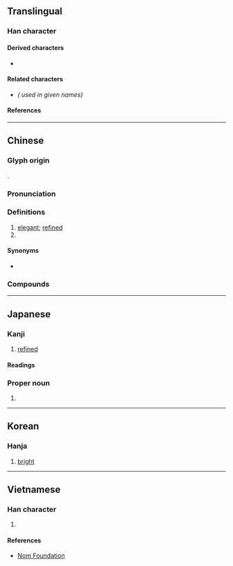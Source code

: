 {{also|斌}}
{{character info/new}}
==Translingual==

===Han character===
{{Han char|rn=59|rad=彡|as=08|sn=11|four=42922|canj=DDHH|ids=⿰林彡}}

====Derived characters====
* {{l|mul|[[𬈥]], [[𪹡]], [[𧈇]], [[霦]], [[𪬟]]}}

====Related characters====
* {{l|mul|斌}} ''({{w|Variant Chinese character|Variant form}} used in given names)''

====References====
{{Han ref|kx=0363.240|dkj=09996|dj=0683.040|hdz=20854.150|uh=5F6C}}

----

==Chinese==
{{zh-forms|alt=斌}}

===Glyph origin===
{{Han etym}}
{{Han compound|焚|彡|c1=p|c2=s|t2=|abb1=y|ls=psc}}.

===Pronunciation===
{{zh-pron
|m=bīn
|c=ban1
|mn=pin
|mc=y
|oc=y
|cat=a,pn
}}

===Definitions===
{{zh-hanzi}}

# [[elegant]]; [[refined]]
# {{surname|zh}}

====Synonyms====
* {{sense|elegant}}
{{zh-syn-saurus|高雅}}

===Compounds===
{{zh-der|大彬壺|彬彬|彬彬君子|彬彬文質|彬彬有禮|彬蔚|文質彬彬|江彬|濟濟彬彬}}

----

==Japanese==

===Kanji===
{{ja-kanji|grade=n|rs=彡08}}

# [[refined]]

====Readings====
{{ja-readings
|goon=ひん, ふん
|kanon=ひん, ふん
|kun=あき-らか, うるわ-しい
|nanori=あきら, あき, よし}}

===Proper noun===
{{ja-pos|あきら|proper}}

# {{given name|ja|male|sort=あきら}}

----

==Korean==

===Hanja===
{{ko-hanja/new|빛나다|빛날|빈}}

# [[bright]]

----

==Vietnamese==

===Han character===
{{vi-hantu|[[băn]], [[bận]], [[bân]]|rs=彡08}}

# {{rfdef|vi|sort=彡08}}

====References====
* [http://nomfoundation.org/common/nom_details.php?codepoint=5F6C Nom Foundation]
